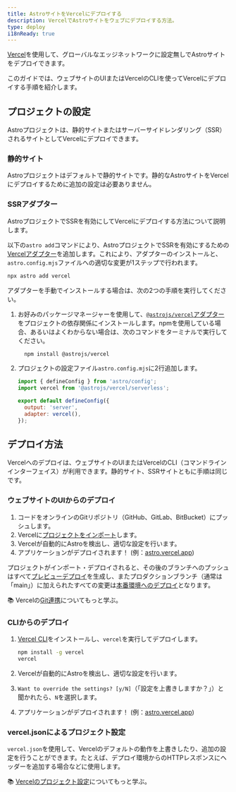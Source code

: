 ```yaml
---
title: AstroサイトをVercelにデプロイする
description: VercelでAstroサイトをウェブにデプロイする方法。
type: deploy
i18nReady: true
---
```


[Vercel](http://vercel.com/)を使用して、グローバルなエッジネットワークに設定無しでAstroサイトをデプロイできます。

このガイドでは、ウェブサイトのUIまたはVercelのCLIを使ってVercelにデプロイする手順を紹介します。

## プロジェクトの設定

Astroプロジェクトは、静的サイトまたはサーバーサイドレンダリング（SSR）されるサイトとしてVercelにデプロイできます。

### 静的サイト

Astroプロジェクトはデフォルトで静的サイトです。静的なAstroサイトをVercelにデプロイするために追加の設定は必要ありません。

### SSRアダプター

AstroプロジェクトでSSRを有効にしてVercelにデプロイする方法について説明します。

以下の`astro add`コマンドにより、AstroプロジェクトでSSRを有効にするための[Vercelアダプター](/ja/guides/integrations-guide/vercel/)を追加します。これにより、アダプターのインストールと、`astro.config.mjs`ファイルへの適切な変更が1ステップで行われます。

```bash
npx astro add vercel
```

アダプターを手動でインストールする場合は、次の2つの手順を実行してください。

1. お好みのパッケージマネージャーを使用して、[`@astrojs/vercel`アダプター](/ja/guides/integrations-guide/vercel/)をプロジェクトの依存関係にインストールします。npmを使用している場合、あるいはよくわからない場合は、次のコマンドをターミナルで実行してください。

    ```bash
      npm install @astrojs/vercel
    ```

1. プロジェクトの設定ファイル`astro.config.mjs`に2行追加します。

    ```js title="astro.config.mjs" ins={2, 5-6}
    import { defineConfig } from 'astro/config';
    import vercel from '@astrojs/vercel/serverless';

    export default defineConfig({
      output: 'server',
      adapter: vercel(),
    });
    ```

## デプロイ方法

Vercelへのデプロイは、ウェブサイトのUIまたはVercelのCLI（コマンドラインインターフェイス）が利用できます。静的サイト、SSRサイトともに手順は同じです。

### ウェブサイトのUIからのデプロイ

1. コードをオンラインのGitリポジトリ（GitHub、GitLab、BitBucket）にプッシュします。
2. Vercelに[プロジェクトをインポート](https://vercel.com/new)します。
3. Vercelが自動的にAstroを検出し、適切な設定を行います。
4. アプリケーションがデプロイされます！ (例：[astro.vercel.app](https://astro.vercel.app/))

プロジェクトがインポート・デプロイされると、その後のブランチへのプッシュはすべて[プレビューデプロイ](https://vercel.com/docs/concepts/deployments/preview-deployments)を生成し、またプロダクションブランチ（通常は「main」）に加えられたすべての変更は[本番環境へのデプロイ](https://vercel.com/docs/concepts/deployments/environments#production)となります。

📚 Vercelの[Git連携](https://vercel.com/docs/concepts/git)についてもっと学ぶ。


### CLIからのデプロイ

1. [Vercel CLI](https://vercel.com/cli)をインストールし、`vercel`を実行してデプロイします。

    ```bash
    npm install -g vercel
    vercel
    ```

2. Vercelが自動的にAstroを検出し、適切な設定を行います。
3. `Want to override the settings? [y/N]`（「設定を上書きしますか？」）と聞かれたら、`N`を選択します。
4. アプリケーションがデプロイされます！ (例：[astro.vercel.app](https://astro.vercel.app/))


### vercel.jsonによるプロジェクト設定

`vercel.json`を使用して、Vercelのデフォルトの動作を上書きしたり、追加の設定を行うことができます。たとえば、デプロイ環境からのHTTPレスポンスにヘッダーを追加する場合などに使用します。

📚 [Vercelのプロジェクト設定](https://vercel.com/docs/project-configuration)についてもっと学ぶ。

